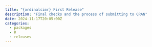 ```yaml
---
title: "{ordinalsimr} First Release"
description: "Final checks and the process of submitting to CRAN"
date: 2024-11-17T20:05:00Z
categories:
  - packages
  - R
  - releases
---
```


